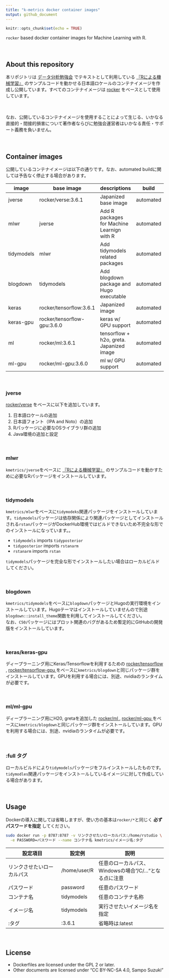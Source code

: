 ```yaml
---
title: "k-metrics docker container images"
output: github_document
---
```


```r
knitr::opts_chunk$set(echo = TRUE)
```

`rocker` based docker container images for Machine Learning with R.

　  

## About this repository
本リポジトリは [データ分析勉強会](https://sites.google.com/site/kantometrics/2019) でテキストとして利用している [『Rによる機械学習』](https://www.shoeisha.co.jp/book/detail/9784798145112) のサンプルコードを動かせる日本語ロケールのコンテナイメージを作成し公開しています。すべてのコンテナイメージは [rocker](https://hub.docker.com/u/rocker) をベースとして使用しています。

　  

なお、公開しているコンテナイメージを使用することによって生じる、いかなる直接的・間接的損害について著作者ならびに勉強会運営者はいかなる責任・サポート義務を負いません。

　  

## Container images
公開しているコンテナイメージは以下の通りです。なお、automated buildに関しては予告なく停止する場合があります。

image      | base image   | descriptions                               | build
-----------|--------------|--------------------------------------------|-----
jverse     | rocker/verse:3.6.1 | Japanized base image                 | automated
mlwr       | jverse       | Add R packages for Machine Learnign with R | automated
tidymodels | mlwr         | Add tidymodels related packages            | automated
blogdown   | tidymodels   | Add blogdown package and Hugo executable   | automated
keras      | rocker/tensorflow:3.6.1 | Japanized image                 | automated
keras-gpu  | rocker/tensorflow-gpu:3.6.0 | keras w/ GPU support        | automated
ml         | rocker/ml:3.6.1 | tensorflow + h2o, greta. Japanized image | automated
ml-gpu     | rocker/ml-gpu:3.6.0 | ml w/ GPU support                   | automated

　  

### jverse
[rocker/verse](https://hub.docker.com/r/rocker/verse) をベースに以下を追加しています。

1. 日本語ロケールの追加
1. 日本語フォント（IPA and Noto）の追加
1. Rパッケージに必要なOSライブラリ群の追加
1. Java環境の追加と設定

　  

### mlwr
`kmetrics/jverse`をベースに [『Rによる機械学習』](https://www.shoeisha.co.jp/book/detail/9784798145112) のサンプルコードを動かすために必要なRパッケージをインストールしています。

　  

### tidymodels
`kmetrics/mlwr`をベースに`tidymodeks`関連パッケージをインストールしています。`tidymodels`パッケージは依存関係により関連パッケージとしてインストールされる`rstan`パッケージがDockerHub環境ではビルドできないため不完全な形でのインストールになっています。。  

* `tidymodels` imports `tidyposterior`  
* `tidyposterior` imports `rstanarm`  
* `rstanarm` imports `rstan`

`tidymodels`パッケージを完全な形でインストールしたい場合はローカルビルドしてください。

　  

### blogdown
`kmetrics/tidymodels`をベースに`blogdown`パッケージとHugoの実行環境をインストールしています。Hugoテーマはインストールしていませんので別途`blogdown::install_theme`関数を利用してインストールしてください。  
なお、`C50`パッケージにはプロット関連のバグがあるため暫定的にGitHubの開発版をインストールしています。  

　  

### keras/keras-gpu
ディープラーニング用にKeras/Tensorflowを利用するための [rocker/tensorflow <i class="fa fa-external-link"></i>](https://hub.docker.com/r/rocker/tensorflow){target="_blank" title="DockerHub"}, [rocker/tensorflow-gpu <i class="fa fa-external-link"></i>](https://hub.docker.com/r/rocker/tensorflow-gpu){target="_blank" title="DockerHub"} をベースに`kmetrics/blogdown`と同じパッケージ群をインストールしています。GPUを利用する場合には、別途、nvidiaのランタイムが必要です。

　  

### ml/ml-gpu
ディープラーニング用にH20, gretaを追加した [rocker/ml <i class="fa fa-external-link"></i>](https://hub.docker.com/r/rocker/ml){target="_blank" title="DockerHub"}, [rocker/ml-gpu <i class="fa fa-external-link"></i>](https://hub.docker.com/r/rocker/ml-gpu){target="_blank" title="DockerHub"} をベースに`kmetrics/blogdown`と同じパッケージ群をインストールしています。GPUを利用する場合には、別途、nvidiaのランタイムが必要です。

　  

### :full タグ
ローカルビルドにより`tidymodels`パッケージをフルインストールしたものです。`tidymodles`関連パッケージをインストールしているイメージに対して作成している場合があります。

　  

## Usage
Dockerの導入に関しては省略しますが、使い方の基本は`rocker/*`と同じく **必ずパスワードを指定** してください。

```bash
sudo docker run -p 8787:8787 -v リンクさせたいローカルパス:/home/rstudio \
  -e PASSWORD=パスワード --name コンテナ名 kmetrics/イメージ名:タグ
```


設定項目                   | 設定例      | 説明
---------------------------|-------------|---------------------------------
リンクさせたいローカルパス | /home/user/R | 任意のローカルパス、Windowsの場合"/C/..."となる点に注意
パスワード                 | password    | 任意のパスワード
コンテナ名                 | tidymodels  | 任意のコンテナ名称
イメージ名                 | tidymodels  | 実行させたいイメージ名を指定
:タグ                      | :3.6.1      | 省略時は:latest

　  

## License
* Dockerfiles are licensed under the GPL 2 or later.  
* Other documents are licensed under "CC BY-NC-SA 4.0, Sampo Suzuki" 
